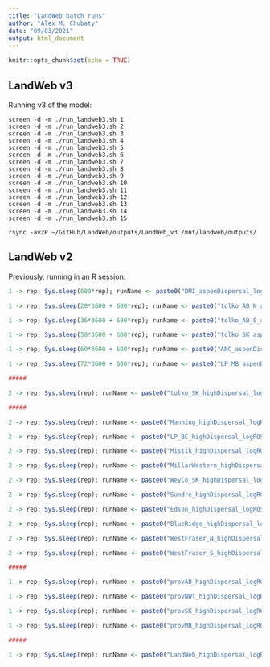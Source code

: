 ```yaml
---
title: "LandWeb batch runs"
author: "Alex M. Chubaty"
date: "09/03/2021"
output: html_document
---
```


```r
knitr::opts_chunk$set(echo = TRUE)
```

## LandWeb v3

Running v3 of the model:

```
screen -d -m ./run_landweb3.sh 1
screen -d -m ./run_landweb3.sh 2
screen -d -m ./run_landweb3.sh 3
screen -d -m ./run_landweb3.sh 4
screen -d -m ./run_landweb3.sh 5
screen -d -m ./run_landweb3.sh 6
screen -d -m ./run_landweb3.sh 7
screen -d -m ./run_landweb3.sh 8
screen -d -m ./run_landweb3.sh 9
screen -d -m ./run_landweb3.sh 10
screen -d -m ./run_landweb3.sh 11
screen -d -m ./run_landweb3.sh 12
screen -d -m ./run_landweb3.sh 13
screen -d -m ./run_landweb3.sh 14
screen -d -m ./run_landweb3.sh 15

rsync -avzP ~/GitHub/LandWeb/outputs/LandWeb_v3 /mnt/landweb/outputs/
```

## LandWeb v2

Previously, running in an R session:

```r
1 -> rep; Sys.sleep(600*rep); runName <- paste0("DMI_aspenDispersal_logROS_rep", SpaDES.core::paddedFloatToChar(rep, padL = 2)); source("00-global.R"); Q()

1 -> rep; Sys.sleep(20*3600 + 600*rep); runName <- paste0("tolko_AB_N_aspenDispersal_logROS_rep", SpaDES.core::paddedFloatToChar(rep, padL = 2)); source("00-global.R"); Q()

1 -> rep; Sys.sleep(36*3600 + 600*rep); runName <- paste0("tolko_AB_S_aspenDispersal_logROS_rep", SpaDES.core::paddedFloatToChar(rep, padL = 2)); source("00-global.R"); Q()

1 -> rep; Sys.sleep(50*3600 + 600*rep); runName <- paste0("tolko_SK_aspenDispersal_logROS_rep", SpaDES.core::paddedFloatToChar(rep, padL = 2)); source("00-global.R"); Q()

1 -> rep; Sys.sleep(60*3600 + 600*rep); runName <- paste0("ANC_aspenDispersal_logROS_rep", SpaDES.core::paddedFloatToChar(rep, padL = 2)); source("00-global.R"); Q()

1 -> rep; Sys.sleep(72*3600 + 600*rep); runName <- paste0("LP_MB_aspenDispersal_logROS_rep", SpaDES.core::paddedFloatToChar(rep, padL = 2)); source("00-global.R"); Q()

#####

2 -> rep; Sys.sleep(rep); runName <- paste0("tolko_SK_highDispersal_logROS_test_rep", SpaDES.core::paddedFloatToChar(rep, padL = 2)); source("00-global.R")

#####

2 -> rep; Sys.sleep(rep); runName <- paste0("Manning_highDispersal_logROS_rep", SpaDES.core::paddedFloatToChar(rep, padL = 2)); source("00-global.R")

2 -> rep; Sys.sleep(rep); runName <- paste0("LP_BC_highDispersal_logROS_rep", SpaDES.core::paddedFloatToChar(rep, padL = 2)); source("00-global.R")

2 -> rep; Sys.sleep(rep); runName <- paste0("Mistik_highDispersal_logROS_rep", SpaDES.core::paddedFloatToChar(rep, padL = 2)); source("00-global.R")

2 -> rep; Sys.sleep(rep); runName <- paste0("MillarWestern_highDispersal_logROS_rep", SpaDES.core::paddedFloatToChar(rep, padL = 2)); source("00-global.R")

2 -> rep; Sys.sleep(rep); runName <- paste0("WeyCo_SK_highDispersal_logROS_rep", SpaDES.core::paddedFloatToChar(rep, padL = 2)); source("00-global.R")

2 -> rep; Sys.sleep(rep); runName <- paste0("Sundre_highDispersal_logROS_rep", SpaDES.core::paddedFloatToChar(rep, padL = 2)); source("00-global.R")

2 -> rep; Sys.sleep(rep); runName <- paste0("Edson_highDispersal_logROS_rep", SpaDES.core::paddedFloatToChar(rep, padL = 2)); source("00-global.R")

2 -> rep; Sys.sleep(rep); runName <- paste0("BlueRidge_highDispersal_logROS_rep", SpaDES.core::paddedFloatToChar(rep, padL = 2)); source("00-global.R")

2 -> rep; Sys.sleep(rep); runName <- paste0("WestFraser_N_highDispersal_logROS_rep", SpaDES.core::paddedFloatToChar(rep, padL = 2)); source("00-global.R")

2 -> rep; Sys.sleep(rep); runName <- paste0("WestFraser_S_highDispersal_logROS_rep", SpaDES.core::paddedFloatToChar(rep, padL = 2)); source("00-global.R")

#####

1 -> rep; Sys.sleep(rep); runName <- paste0("provAB_highDispersal_logROS_rep", SpaDES.core::paddedFloatToChar(rep, padL = 2)); source("00-global.R")

1 -> rep; Sys.sleep(rep); runName <- paste0("provNWT_highDispersal_logROS_rep", SpaDES.core::paddedFloatToChar(rep, padL = 2)); source("00-global.R")

1 -> rep; Sys.sleep(rep); runName <- paste0("provSK_highDispersal_logROS_rep", SpaDES.core::paddedFloatToChar(rep, padL = 2)); source("00-global.R")

1 -> rep; Sys.sleep(rep); runName <- paste0("provMB_highDispersal_logROS_rep", SpaDES.core::paddedFloatToChar(rep, padL = 2)); source("00-global.R")

#####

1 -> rep; Sys.sleep(rep); runName <- paste0("LandWeb_highDispersal_logROS_rep", SpaDES.core::paddedFloatToChar(rep, padL = 2)); source("00-global.R")
```
